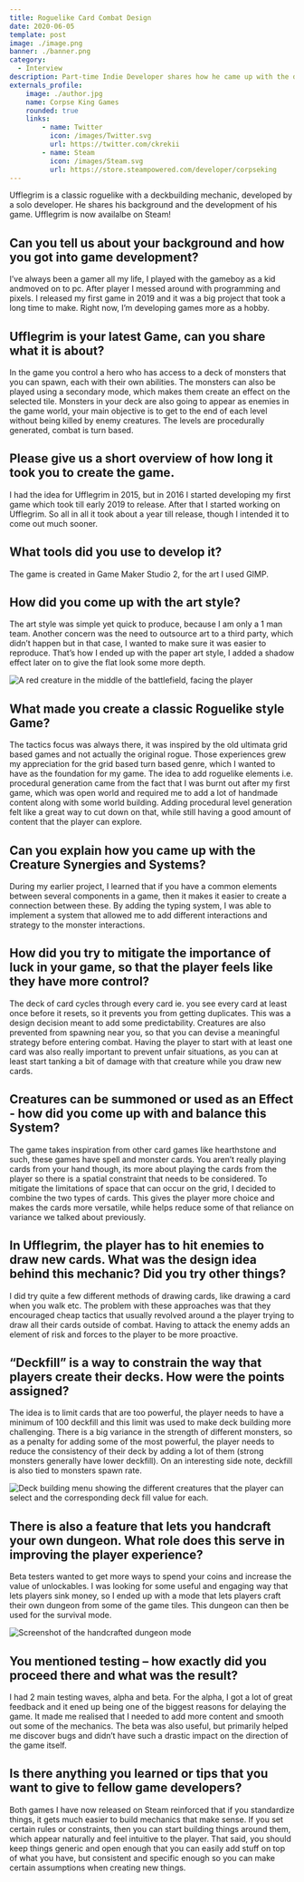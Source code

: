 ```yaml
---
title: Roguelike Card Combat Design
date: 2020-06-05
template: post
image: ./image.png
banner: ./banner.png
category:
  - Interview
description: Part-time Indie Developer shares how he came up with the design of his unique roguelike, that features card based combat.
externals_profile:
    image: ./author.jpg
    name: Corpse King Games
    rounded: true
    links:
        - name: Twitter
          icon: /images/Twitter.svg
          url: https://twitter.com/ckrekii
        - name: Steam
          icon: /images/Steam.svg
          url: https://store.steampowered.com/developer/corpseking
---
```


Ufflegrim is a classic roguelike with a deckbuilding mechanic, developed by a solo developer. He shares his background and the development of his game. Ufflegrim is now availalbe on Steam!
<Ufflegrim />

## Can you tell us about your background and how you got into game development? ##
  
I’ve always been a gamer all my life, I played with the gameboy as a kid andmoved on to pc. After player I messed around with programming and pixels. I released my first game in 2019 and it was a big project that took a long time to make. Right now, I’m developing games more as a hobby. 

## Ufflegrim is your latest Game, can you share what it is about? ##

In the game you control a hero who has access to a deck of monsters that you can spawn, each with their own abilities. The monsters can also be played using a secondary mode, which makes them create an effect on the selected tile. Monsters in your deck are also going to appear as enemies in the game world, your main objective is to get to the end of each level without being killed by enemy creatures. The levels are procedurally generated, combat is turn based.

## Please give us a short overview of how long it took you to create the game. ##
  
I had the idea for Ufflegrim in 2015, but in 2016 I started developing my first game which took till early 2019 to release. After that I started working on Ufflegrim. So all in all it took about a year till release, though I intended it to come out much sooner. 

## What tools did you use to develop it? ##
  
The game is created in Game Maker Studio 2, for the art I used GIMP. 

## How did you come up with the art style? ##
  
The art style was simple yet quick to produce, because I am only a 1 man team. Another concern was the need to outsource art to a third party, which didn’t happen but in that case, I wanted to make sure it was easier to reproduce. That’s how I ended up with the paper art style, I added a shadow effect later on to give the flat look some more depth. 

![A red creature in the middle of the battlefield, facing the player](./boss.png)

## What made you create a classic Roguelike style Game? ##
  
The tactics focus was always there, it was inspired by the old ultimata grid based games and not actually the original rogue. Those experiences grew my appreciation for the grid based turn based genre, which I wanted to have as the foundation for my game. The idea to add roguelike elements i.e. procedural generation came from the fact that I was burnt out after my first game, which was open world and required me to add a lot of handmade content along with some world building. Adding procedural level generation felt like a great way to cut down on that, while still having a good amount of content that the player can explore.

## Can you explain how you came up with the Creature Synergies and Systems? ##
  
During my earlier project, I learned that if you have a common elements between several components in a game, then it makes it easier to create a connection between these. By adding the typing system, I was able to implement a system that allowed me to add different interactions and strategy to the monster interactions.

## How did you try to mitigate the importance of luck in your game, so that the player feels like they have more control? ##
  
The deck of card cycles through every card ie. you see every card at least once before it resets, so it prevents you from getting duplicates. This was a design decision meant to add some predictability. Creatures are also prevented from spawning near you, so that you can devise a meaningful strategy before entering combat. Having the player to start with at least one card was also really important to prevent unfair situations, as you can at least start tanking a bit of damage with that creature while you draw new cards.

## Creatures can be summoned or used as an Effect - how did you come up with and balance this System? ##  
  
The game takes inspiration from other card games like hearthstone and such, these games have spell and monster cards. You aren’t really playing cards from your hand though, its more about playing the cards from the player so there is a spatial constraint that needs to be considered. To mitigate the limitations of space that can occur on the grid, I decided to combine the two types of cards. This gives the player more choice and makes the cards more versatile, while helps reduce some of that reliance on variance we talked about previously.

##  In Ufflegrim, the player has to hit enemies to draw new cards. What was the design idea behind this mechanic? Did you try other things? ##
  
I did try quite a few different methods of drawing cards, like drawing a card when you walk etc. The problem with these approaches was that they encouraged cheap tactics that usually revolved around a the player trying to draw all their cards outside of combat. Having to attack the enemy adds an element of risk and forces to the player to be more proactive.

## “Deckfill” is a way to constrain the way that players create their decks. How were the points assigned? ##
  
The idea is to limit cards that are too powerful, the player needs to have a minimum of 100 deckfill and this limit was used to make deck building more challenging. There is a big variance in the strength of different monsters, so as a penalty for adding some of the most powerful, the player needs to reduce the consistency of their deck by adding a lot of them (strong monsters generally have lower deckfill). On an interesting side note, deckfill is also tied to monsters spawn rate.

![Deck building menu showing the different creatures that the player can select and the corresponding deck fill value for each.](./deck-fill.png)

## There is also a feature that lets you handcraft your own dungeon. What role does this serve in improving the player experience? ##   
  
Beta testers wanted to get more ways to spend your coins and increase the value of unlockables. I was looking for some useful and engaging way that lets players sink money, so I ended up with a mode that lets players craft their own dungeon from some of the game tiles. This dungeon can then be used for the survival mode.

![Screenshot of the handcrafted dungeon mode](./dungeon-building.png)

## You mentioned testing – how exactly did you proceed there and what was the result? ##   
  
I had 2 main testing waves, alpha and beta. For the alpha, I got  a lot of great feedback and it ened up being one of the biggest reasons for delaying the game. It made me realised that I needed to add more content and smooth out some of the mechanics. The beta was also useful, but primarily helped me discover bugs and didn’t have such a drastic impact on the direction of the game itself.

## Is there anything you learned or tips that you want to give to fellow game developers? ##   
  
Both games I have now released on Steam reinforced that if you standardize things, it gets much easier to build mechanics that make sense. If you set certain rules or constraints, then you can start building things around them, which appear naturally and feel intuitive to the player. That said, you should keep things generic and open enough that you can easily add stuff on top of what you have, but consistent and specific enough so you can make certain assumptions when creating new things.





